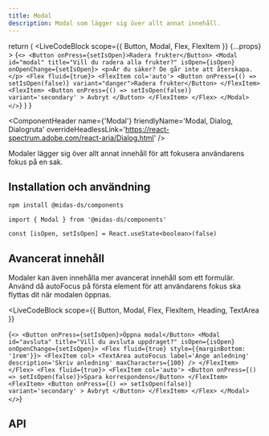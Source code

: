 ```yaml
---
title: Modal
description: Modal som lägger sig över allt annat innehåll.
---
```



  return (
    <LiveCodeBlock
      scope={{
        Button,
        Modal,
        Flex,
        FlexItem
      }}
      {...props}
    >
      {`<>
            <Button onPress={setIsOpen}>Radera frukter</Button>
            <Modal id="modal" title="Vill du radera alla frukter?" isOpen={isOpen} onOpenChange={setIsOpen}>
                <p>Är du säker? De går inte att återskapa.</p>
                <Flex fluid={true}>
                    <FlexItem col='auto'>
                        <Button onPress={() => setIsOpen(false)} variant="danger">Radera frukter</Button>
                    </FlexItem>
                    <FlexItem>
                        <Button
                            onPress={() => setIsOpen(false)}
                            variant='secondary'
                        >
                            Avbryt
                        </Button>
                    </FlexItem>
                </Flex>
            </Modal>
        </>`}
    </LiveCodeBlock>
  )
}

<ComponentHeader
  name={'Modal'}
  friendlyName='Modal, Dialog, Dialogruta'
  overrideHeadlessLink='https://react-spectrum.adobe.com/react-aria/Dialog.html'
/>

Modaler lägger sig över allt annat innehåll för att fokusera användarens fokus på en sak.

<Example hideCode />

## Installation och användning

```bash npm2yarn
npm install @midas-ds/components
```

```tsx
import { Modal } from '@midas-ds/components'

const [isOpen, setIsOpen] = React.useState<boolean>(false)
```

<Example hideExample />

## Avancerat innehåll

Modaler kan även innehålla mer avancerat innehåll som ett formulär. Använd då autoFocus på första element för att användarens fokus ska flyttas dit när modalen öppnas.

<LiveCodeBlock
  scope={{
    Button,
    Modal,
    Flex,
    FlexItem,
    Heading,
    TextArea
  }}
>
  {`<>
    <Button onPress={setIsOpen}>Öppna modal</Button>
    <Modal id="avsluta" title="Vill du avsluta uppdraget?" isOpen={isOpen} onOpenChange={setIsOpen}>
        <Flex fluid={true} style={{marginBottom: '1rem'}}>
            <FlexItem col>
                <TextArea
                    autoFocus
                    label='Ange anledning'
                    description='Skriv anledning'
                    maxCharacters={100}
                />
            </FlexItem>
        </Flex>
        <Flex fluid={true}>
            <FlexItem col='auto'>
                <Button onPress={() => setIsOpen(false)}>Spara korrespondens</Button>
            </FlexItem>
            <FlexItem>
                <Button
                    onPress={() => setIsOpen(false)}
                    variant='secondary'
                >
                    Avbryt
                </Button>
            </FlexItem>
        </Flex>
    </Modal>
</>`}

</LiveCodeBlock>

## API

<PropTable name='Modal' />
